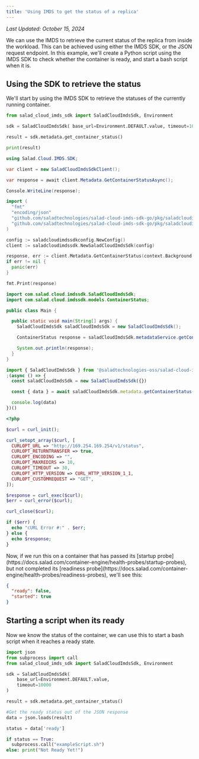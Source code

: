 ```yaml
---
title: 'Using IMDS to get the status of a replica'
---
```


_Last Updated: October 15, 2024_

We can use the IMDS to retrieve the current status of the replica from inside the workload. This can be achieved using
either the IMDS SDK, or the JSON request endpoint. In this example, we'll create a Python script using the IMDS SDK to
check whether the container is ready, and start a bash script when it is.

## Using the SDK to retrieve the status

We'll start by using the IMDS SDK to retrieve the statuses of the currently running container.

<CodeGroup>

```python
from salad_cloud_imds_sdk import SaladCloudImdsSdk, Environment

sdk = SaladCloudImdsSdk( base_url=Environment.DEFAULT.value, timeout=10000 )

result = sdk.metadata.get_container_status()

print(result)

```

```c#
using Salad.Cloud.IMDS.SDK;

var client = new SaladCloudImdsSdkClient();

var response = await client.Metadata.GetContainerStatusAsync();

Console.WriteLine(response);

```

```go
import (
  "fmt"
  "encoding/json"
  "github.com/saladtechnologies/salad-cloud-imds-sdk-go/pkg/saladcloudimdssdkconfig"
  "github.com/saladtechnologies/salad-cloud-imds-sdk-go/pkg/saladcloudimdssdk"
)

config := saladcloudimdssdkconfig.NewConfig()
client := saladcloudimdssdk.NewSaladCloudImdsSdk(config)

response, err := client.Metadata.GetContainerStatus(context.Background())
if err != nil {
  panic(err)
}

fmt.Print(response)
```

```java
import com.salad.cloud.imdssdk.SaladCloudImdsSdk;
import com.salad.cloud.imdssdk.models.ContainerStatus;

public class Main {

  public static void main(String[] args) {
    SaladCloudImdsSdk saladCloudImdsSdk = new SaladCloudImdsSdk();

    ContainerStatus response = saladCloudImdsSdk.metadataService.getContainerStatus();

    System.out.println(response);
  }
}
```

```typescript
import { SaladCloudImdsSdk } from '@saladtechnologies-oss/salad-cloud-imds-sdk'
;(async () => {
  const saladCloudImdsSdk = new SaladCloudImdsSdk({})

  const { data } = await saladCloudImdsSdk.metadata.getContainerStatus()

  console.log(data)
})()
```

```php
<?php

$curl = curl_init();

curl_setopt_array($curl, [
  CURLOPT_URL => "http://169.254.169.254/v1/status",
  CURLOPT_RETURNTRANSFER => true,
  CURLOPT_ENCODING => "",
  CURLOPT_MAXREDIRS => 10,
  CURLOPT_TIMEOUT => 30,
  CURLOPT_HTTP_VERSION => CURL_HTTP_VERSION_1_1,
  CURLOPT_CUSTOMREQUEST => "GET",
]);

$response = curl_exec($curl);
$err = curl_error($curl);

curl_close($curl);

if ($err) {
  echo "cURL Error #:" . $err;
} else {
  echo $response;
}
```

</CodeGroup>
Now, if we run this on a container that has passed its [startup probe](https://docs.salad.com/container-engine/health-probes/startup-probes), but not completed its [readiness probe](https://docs.salad.com/container-engine/health-probes/readiness-probes), we'll see this:

```json
{
  "ready": false,
  "started": true
}
```

## Starting a script when its ready

Now we know the status of the container, we can use this to start a bash script when it reaches a ready state.

```python
import json
from subprocess import call
from salad_cloud_imds_sdk import SaladCloudImdsSdk, Environment

sdk = SaladCloudImdsSdk(
    base_url=Environment.DEFAULT.value,
    timeout=10000
)

result = sdk.metadata.get_container_status()

#Get the ready status out of the JSON response
data = json.loads(result)

status = data['ready']

if status == True:
  subprocess.call("exampleScript.sh")
else: print("Not Ready Yet!")
```

